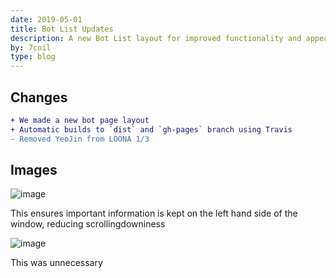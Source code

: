 ```yaml
---
date: 2019-05-01
title: Bot List Updates
description: A new Bot List layout for improved functionality and appearance, as well as automatic deploys to GitHub
by: 7coil
type: blog
---
```


## Changes
```diff
+ We made a new bot page layout
+ Automatic builds to `dist` and `gh-pages` branch using Travis
- Removed YeoJin from LOONA 1/3
```

## Images
![image](https://user-images.githubusercontent.com/13886925/57045443-84fa3e80-6c65-11e9-8d05-2c193824507b.png)

This ensures important information is kept on the left hand side of the window, reducing scrollingdowniness

![image](https://user-images.githubusercontent.com/13886925/57045554-df939a80-6c65-11e9-9833-23fd8131de93.png)

This was unnecessary
